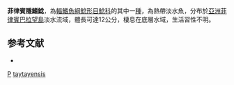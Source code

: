 {{Speciesbox 
| taxon = Pterocryptis taytayensis
| status = NE
| status_system = IUCN3.1
| binomial_authority = [[Herre|Herre]], 1924
| synonyms = *''Hito taytayensis'', Herre, 1924
*''Hitoichthys taytayensis'', Herre, 1924
*''Penesilurus palavanensis'', Herre, 1924
*''Silurus palavanensis'', Herre, 1924
}}

'''菲律賓隱鰭鯰'''，為[[輻鰭魚綱|輻鰭魚綱]][[鯰形目|鯰形目]][[鯰科|鯰科]]的其中一[[種|種]]，為熱帶淡水魚，分布於[[亞洲|亞洲]][[菲律賓|菲律賓]][[巴拉望島|巴拉望島]]淡水流域，體長可達12公分，棲息在底層水域，生活習性不明。

==参考文献==
*{{FishBase_species|genus=Pterocryptis|species=taytayensis|year=2015|month=8}}

{{Taxonbar}}

[[Category:1924年描述的鱼类|P]]
[[Category:隱鰭鯰屬|taytayensis]]